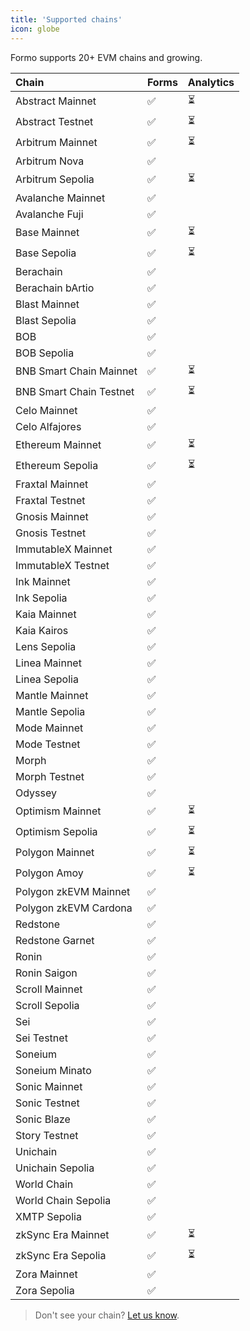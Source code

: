 ```yaml
---
title: 'Supported chains'
icon: globe
---
```


Formo supports 20+ EVM chains and growing.

| Chain                     | Forms | Analytics |
|:--------------------------|:------|:---------|
| Abstract Mainnet          | ✅    | ⏳        |
| Abstract Testnet          | ✅    | ⏳        |
| Arbitrum Mainnet          | ✅    | ⏳        |
| Arbitrum Nova             | ✅    |           |
| Arbitrum Sepolia          | ✅    | ⏳        |
| Avalanche Mainnet         | ✅    |           |
| Avalanche Fuji            | ✅    |           |
| Base Mainnet              | ✅    | ⏳        |
| Base Sepolia              | ✅    | ⏳        |
| Berachain                 | ✅    |           |
| Berachain bArtio          | ✅    |           |
| Blast Mainnet             | ✅    |           |
| Blast Sepolia             | ✅    |           |
| BOB                       | ✅    |           |
| BOB Sepolia               | ✅    |           |
| BNB Smart Chain Mainnet   | ✅    | ⏳        |
| BNB Smart Chain Testnet   | ✅    | ⏳        |
| Celo Mainnet              | ✅    |           |
| Celo Alfajores            | ✅    |           |
| Ethereum Mainnet          | ✅    | ⏳        |
| Ethereum Sepolia          | ✅    | ⏳        |
| Fraxtal Mainnet           | ✅    |           |
| Fraxtal Testnet           | ✅    |           |
| Gnosis Mainnet            | ✅    |           |
| Gnosis Testnet            | ✅    |           |
| ImmutableX Mainnet        | ✅    |           |
| ImmutableX Testnet        | ✅    |           |
| Ink Mainnet               | ✅    |           |
| Ink Sepolia               | ✅    |           |
| Kaia Mainnet              | ✅    |           |
| Kaia Kairos               | ✅    |           |
| Lens Sepolia              | ✅    |           |
| Linea Mainnet             | ✅    |           |
| Linea Sepolia             | ✅    |           |
| Mantle Mainnet            | ✅    |           |
| Mantle Sepolia            | ✅    |           |
| Mode Mainnet              | ✅    |           |
| Mode Testnet              | ✅    |           |
| Morph                     | ✅    |           |
| Morph Testnet             | ✅    |           |
| Odyssey                   | ✅    |           |
| Optimism Mainnet          | ✅    | ⏳        |
| Optimism Sepolia          | ✅    | ⏳        |
| Polygon Mainnet           | ✅    | ⏳        |
| Polygon Amoy              | ✅    | ⏳        |
| Polygon zkEVM Mainnet     | ✅    |           |
| Polygon zkEVM Cardona     | ✅    |           |
| Redstone                  | ✅    |           |
| Redstone Garnet           | ✅    |           |
| Ronin                     | ✅    |           |
| Ronin Saigon              | ✅    |           |
| Scroll Mainnet            | ✅    |           |
| Scroll Sepolia            | ✅    |           |
| Sei                       | ✅    |           |
| Sei Testnet               | ✅    |           |
| Soneium                   | ✅    |           |
| Soneium Minato            | ✅    |           |
| Sonic Mainnet             | ✅    |           |
| Sonic Testnet             | ✅    |           |
| Sonic Blaze               | ✅    |           |
| Story Testnet             | ✅    |           |
| Unichain                  | ✅    |           |
| Unichain Sepolia          | ✅    |           |
| World Chain               | ✅    |           |
| World Chain Sepolia       | ✅    |           |
| XMTP Sepolia              | ✅    |           |
| zkSync Era Mainnet        | ✅    | ⏳        |
| zkSync Era Sepolia        | ✅    | ⏳        |
| Zora Mainnet              | ✅    |           |
| Zora Sepolia              | ✅    |           |

> Don't see your chain? [Let us know](mailto:support@formo.so).